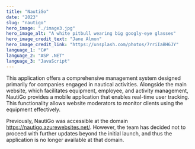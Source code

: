 ```yaml
---
title: "NautiGo"
date: "2023"
slug: "nautigo"
hero_image: "./image3.jpg"
hero_image_alt: "A white pitbull wearing big googly-eye glasses"
hero_image_credit_text: "Jane Almon"
hero_image_credit_link: "https://unsplash.com/photos/7rriIaBH6JY"
language_1: "C#"
language_2: "ASP .NET"
language_3: "JavaScript"
---
```


This application offers a comprehensive management system designed primarily for companies engaged in nautical activities. 
Alongside the main website, which facilitates equipment, employee, and activity management, NautiGo provides a mobile application 
that enables real-time user tracking. This functionality allows website moderators to monitor clients using the equipment effectively.

Previously, NautiGo was accessible at the domain https://nautigo.azurewebsites.net/. However, the team has decided not to proceed 
with further updates beyond the initial launch, and thus the application is no longer available at that domain.
